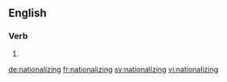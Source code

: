 ==English==

===Verb===
{{head|en|present participle}}

# {{present participle of|nationalize|lang=en}}

[[de:nationalizing]]
[[fr:nationalizing]]
[[sv:nationalizing]]
[[vi:nationalizing]]